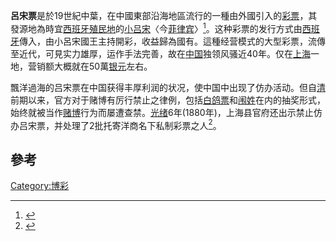'''呂宋票'''是於19世紀中葉，在中國東部沿海地區流行的一種由外國引入的[[彩票|彩票]]，其發源地為時宜[[西班牙殖民地|西班牙殖民地]]的[[小吕宋|小吕宋]]〈今[[菲律宾|菲律宾]]〉<ref>{{Cite web |url=http://sports.china.com/zh_cn/lottery/zhl/zhcw/11041195/20051116/12857602.html |title=上海：吕宋票漂洋过海到上海 |accessdate=2011-03-31 |archive-date=2006-04-22 |archive-url=https://web.archive.org/web/20060422053557/http://sports.china.com/zh_cn/lottery/zhl/zhcw/11041195/20051116/12857602.html |dead-url=yes }}</ref>。这种彩票的发行方式由[[西班牙|西班牙]]傳入，由小呂宋國王主持開彩，收益歸為國有。這種经营模式的大型彩票，流傳至近代，可見实力雄厚，运作手法完善，故在[[中国|中国]]独领风骚近40年。仅在[[上海|上海]]一地，营销额大概就在50萬[[银元|银元]]左右。

飄洋過海的吕宋票在中国获得丰厚利润的状况，使中国中出现了仿办活动。但自[[清|清]]前期以来，官方对于赌博有厉行禁止之律例，包括[[白鸽票|白鸽票]]和[[闱姓|闱姓]]在内的抽奖形式，始终就被当作[[赌博|赌博]]行为而屡遭查禁。[[光绪|光绪]]6年(1880年)，上海县官府还出示禁止仿办吕宋票，并处理了2批托寄洋商名下私制彩票之人<ref>{{Cite web |url=http://www.cncgw.org/article/2011/02/14/41701.html |title=清朝彩票故事:吕宋票利润丰厚屡遭官方查禁 |accessdate=2011-03-31 |archive-date=2011-12-16 |archive-url=https://web.archive.org/web/20111216092607/http://cncgw.org/article/2011/02/14/41701.html |dead-url=no }}</ref>。

==參考==
<div class="references-small">
<references/>
</div>

[[Category:博彩|Category:博彩]]